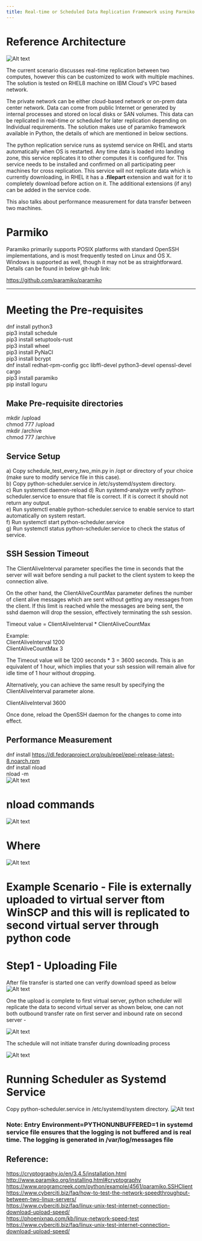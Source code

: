 ```yaml
---
title: Real-time or Scheduled Data Replication Framework using Parmiko
---
```



<PageDescription>


</PageDescription>

# Reference Architecture
![Alt text](images/Screenshot_4_lat.jpg) 


The current scenario discusses real-time replication between two computes, however this can be customized to work with multiple machines. The solution is tested on RHEL8 machine on IBM Cloud's VPC based network.

The private network can be either cloud-based network or on-prem data center network. Data can come from public Internet or generated by internal processes and stored on local disks or SAN volumes. This data can be replicated in real-time or scheduled for later replication depending on Individual requirements. The solution makes use of paramiko framework available in Python, the details of which are mentioned in below sections.  

The python replication service runs as systemd service on RHEL and starts automatically when OS is restarted. Any time data is loaded into landing zone, this service replicates it to other computes it is configured for. This service needs to be installed and confirmed on all participating peer machines for cross replication. This service will not replicate data which is currently downloading, in RHEL it has a **.filepart** extension and wait for it to completely download before action on it. The additional extensions (if any) can be added in the service code. 

This also talks about performance measurement for data transfer between two machines.

# Parmiko
Paramiko primarily supports POSIX platforms with standard OpenSSH implementations, and is most frequently tested on Linux and OS X. Windows is supported as well, though it may not be as straightforward. Details can be found in below git-hub link:

https://github.com/paramiko/paramiko

--------------------
# Meeting the Pre-requisites
dnf install python3 <br/>
pip3 install schedule  <br/> 
pip3 install setuptools-rust <br/>
pip3 install wheel <br/>
pip3 install PyNaCl <br/>
pip3 install bcrypt <br/>
dnf install redhat-rpm-config gcc libffi-devel python3-devel openssl-devel cargo <br/>
pip3 install paramiko <br>
pip install loguru <br/>
## Make Pre-requisite directories
mkdir /upload <br/>
chmod 777 /upload <br/>
mkdir /archive <br/>
chmod 777 /archive <br/>

## Service Setup
a) Copy schedule_test_every_two_min.py in /opt or directory of your choice (make sure to modify service file in this case). <br/>
b) Copy python-scheduler.service in /etc/systemd/system directory. <br/>
c) Run systemctl daemon-reload
d) Run systemd-analyze verify python-scheduler.service to ensure that file is correct. If it is correct it should not return any output. <br/>
e) Run systemctl enable python-scheduler.service to enable service to start automatically on system restart. <br/>
f) Run systemctl start python-scheduler.service <br/>
g) Run systemctl status python-scheduler.service to check the status of service. <br/>

## SSH Session Timeout
The ClientAliveInterval parameter specifies the time in seconds that the server will wait before sending a null packet to the client system to keep the connection alive.

On the other hand, the ClientAliveCountMax parameter defines the number of client alive messages which are sent without getting any messages from the client. If this limit is reached while the messages are being sent, the sshd daemon will drop the session, effectively terminating the ssh session.

Timeout value = ClientAliveInterval * ClientAliveCountMax

Example: <br/>
ClientAliveInterval  1200 <br/>
ClientAliveCountMax 3 <br/>

The Timeout value will be 1200 seconds * 3 = 3600 seconds. 
This is an equivalent of 1 hour, which implies that your ssh session will remain alive for idle time of 1 hour without dropping.

Alternatively, you can achieve the same result by specifying the ClientAliveInterval parameter alone.

ClientAliveInterval  3600

Once done, reload the OpenSSH daemon for the changes to come into effect.

## Performance Measurement
dnf install https://dl.fedoraproject.org/pub/epel/epel-release-latest-8.noarch.rpm <br/>
dnf install nload <br/>
nload -m <br/>
![Alt text](images/Screenshot_1.jpg?raw=true "")
# nload commands
![Alt text](images/Screenshot_2.jpg?raw=true "") <br/>
# Where <br/>
![Alt text](images/Screenshot_3.jpg?raw=true "")

# Example Scenario - File is externally uploaded to virtual server ftom WinSCP and this will is replicated to second virtual server through python code
# Step1 - Uploading File 

After file transfer is started one can verify download speed as below <br/>
![Alt text](images/Screenshot_1_lat.jpg?raw=true "") <br/>

One the upload is complete to first virtual server, python scheduler will replicate the data to second virtual server as shown below, one can not both outbound transfer rate on first server and inbound rate on second server  - <br/>

![Alt text](images/Screenshot_2_lat.jpg?raw=true "")

The schedule will not initiate transfer during downloading process <br/>

![Alt text](images/Screenshot_3_lat.jpg?raw=true "") <br/>

# Running Scheduler as Systemd Service
Copy python-scheduler.service in /etc/systemd/system directory.
![Alt text](images/Screenshot_5_lat.jpg?raw=true "") <br/>

### Note: Entry Environment=PYTHONUNBUFFERED=1 in systemd service file ensures that the logging is not buffered and is real time. The logging is generated in /var/log/messages file

## Reference:
https://cryptography.io/en/3.4.5/installation.html <br/>
http://www.paramiko.org/installing.html#cryptography <br/>
https://www.programcreek.com/python/example/4561/paramiko.SSHClient <br/>
https://www.cyberciti.biz/faq/how-to-test-the-network-speedthroughput-between-two-linux-servers/ <br/>
https://www.cyberciti.biz/faq/linux-unix-test-internet-connection-download-upload-speed/ <br/>
https://phoenixnap.com/kb/linux-network-speed-test <br/>
https://www.cyberciti.biz/faq/linux-unix-test-internet-connection-download-upload-speed/ 

